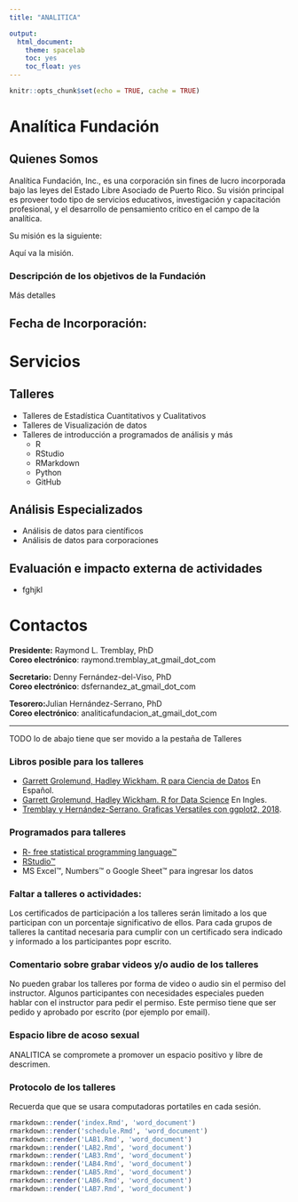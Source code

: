 ```yaml
---
title: "ANALITICA"

output:
  html_document: 
    theme: spacelab
    toc: yes
    toc_float: yes
---
```


```r
knitr::opts_chunk$set(echo = TRUE, cache = TRUE)
```

# Analítica Fundación
## Quienes Somos

Analítica Fundación, Inc., es una corporación sin fines de lucro incorporada bajo las leyes del Estado Libre Asociado de Puerto Rico.  Su visión principal es proveer todo tipo de servicios educativos, investigación y capacitación profesional, y el desarrollo de pensamiento crítico en el campo de la analítica.

Su misión es la siguiente:

Aquí va la misión.

### Descripción de los objetivos de la Fundación

Más detalles

## Fecha de Incorporación: 


# Servicios

## Talleres
  * Talleres de Estadística Cuantitativos y Cualitativos
  * Talleres de Visualización de datos
  * Talleres de introducción a programados de análisis y más
    - R 
    - RStudio
    - RMarkdown
    - Python
    - GitHub

    
## Análisis Especializados    
  * Análisis de datos para científicos
  * Análisis de datos para corporaciones
  
## Evaluación e impacto externa de actividades
  * fghjkl
  
  
# Contactos

**Presidente:** Raymond L. Tremblay, PhD   
**Coreo electrónico**: raymond.tremblay_at_gmail_dot_com	

**Secretario:** Denny Fernández-del-Viso, PhD   
**Coreo electrónico**: dsfernandez_at_gmail_dot_com 

**Tesorero:**Julian Hernández-Serrano, PhD   
**Coreo electrónico**: analiticafundacion_at_gmail_dot_com 





*******



TODO lo de abajo tiene que ser movido a la pestaña de Talleres



### Libros posible para los talleres      
 
- [Garrett Grolemund, Hadley Wickham. R para Ciencia de Datos](https://es.r4ds.hadley.nz) En Español.
- [Garrett Grolemund, Hadley Wickham. R for Data Science](https://r4ds.had.co.nz) En Ingles.
- [Tremblay y Hernández-Serrano. Graficas Versatiles con ggplot2, 2018](https://www.amazon.com/Gráficas-Versátiles-ggplot2-Análisis-Spanish-ebook/dp/B07P2Q87H2/ref=sr_1_1?dchild=1&keywords=Graficas+versatiles&qid=1591404029&sr=8-1).


### Programados para talleres
- [R- free statistical programming language™](https://cran.r-project.org/) 
- [RStudio™](https://rstudio.com)
- MS Excel™, Numbers™ o Google Sheet™ para ingresar los datos




### Faltar a talleres o actividades:
Los certificados de participación a los talleres serán limitado a los que participan con un porcentaje significativo de ellos.  Para cada grupos de talleres la cantitad necesaria para cumplir con un certificado sera indicado y informado a los participantes popr escrito.      



### Comentario sobre grabar videos y/o audio de los talleres
No pueden grabar los talleres por forma de video o audio sin el permiso del instructor.  Algunos participantes con necesidades especiales pueden hablar con el instructor para pedir el permiso.  Este permiso tiene que ser pedido y aprobado por escrito (por ejemplo por email).  


### Espacio libre de acoso sexual
ANALITICA se compromete a promover un espacio positivo y libre de descrimen. 

### Protocolo de los talleres
Recuerda que que se usara computadoras portatiles en cada sesión.


```r
rmarkdown::render('index.Rmd', 'word_document')
rmarkdown::render('schedule.Rmd', 'word_document')
rmarkdown::render('LAB1.Rmd', 'word_document')
rmarkdown::render('LAB2.Rmd', 'word_document')
rmarkdown::render('LAB3.Rmd', 'word_document')
rmarkdown::render('LAB4.Rmd', 'word_document')
rmarkdown::render('LAB5.Rmd', 'word_document')
rmarkdown::render('LAB6.Rmd', 'word_document')
rmarkdown::render('LAB7.Rmd', 'word_document')

```
